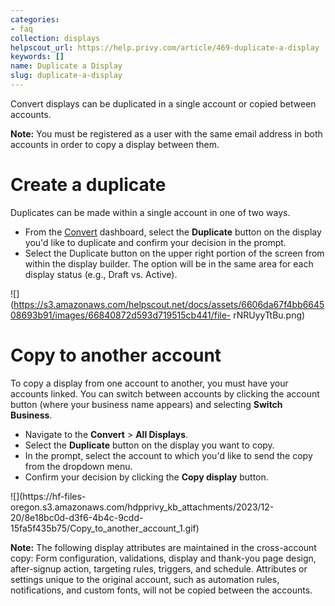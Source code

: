 ```yaml
---
categories:
- faq
collection: displays
helpscout_url: https://help.privy.com/article/469-duplicate-a-display
keywords: []
name: Duplicate a Display
slug: duplicate-a-display
---
```

Convert displays can be duplicated in a single account or copied between
accounts.

**Note:** You must be registered as a user with the same email address in both
accounts in order to copy a display between them.

# Create a duplicate

Duplicates can be made within a single account in one of two ways.

  * From the [Convert](https://dashboard.privy.com/campaigns) dashboard, select the **Duplicate** button on the display you'd like to duplicate and confirm your decision in the prompt. 
  * Select the Duplicate button on the upper right portion of the screen from within the display builder. The option will be in the same area for each display status (e.g., Draft vs. Active).

![](https://s3.amazonaws.com/helpscout.net/docs/assets/6606da67f4bb664508693b91/images/66840872d593d719515cb441/file-
rNRUyyTtBu.png)

# Copy to another account

To copy a display from one account to another, you must have your accounts
linked. You can switch between accounts by clicking the account button (where
your business name appears) and selecting **Switch Business**.

  * Navigate to the **Convert** > **All Displays**. 
  * Select the **Duplicate** button on the display you want to copy.
  * In the prompt, select the account to which you'd like to send the copy from the dropdown menu. 
  * Confirm your decision by clicking the **Copy display** button. 

![](https://hf-files-
oregon.s3.amazonaws.com/hdpprivy_kb_attachments/2023/12-20/8e18bc0d-d3f6-4b4c-9cdd-15fa5f435b75/Copy_to_another_account_1.gif)

**Note:** The following display attributes are maintained in the cross-account
copy: Form configuration, validations, display and thank-you page design,
after-signup action, targeting rules, triggers, and schedule. Attributes or
settings unique to the original account, such as automation rules,
notifications, and custom fonts, will not be copied between the accounts.

